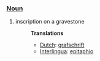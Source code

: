 ===[[Noun]]===
#inscription on a gravestone
#:'''Translations'''
#:*[[Dutch]]: [[grafschrift]]
#:*[[Interlingua]]: [[epitaphio]]